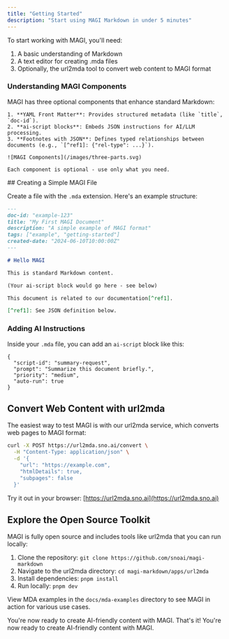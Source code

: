 ```yaml
---
title: "Getting Started"
description: "Start using MAGI Markdown in under 5 minutes"
---
```


To start working with MAGI, you'll need:

1. A basic understanding of Markdown
2. A text editor for creating .mda files
3. Optionally, the url2mda tool to convert web content to MAGI format
### Understanding MAGI Components
<AccordionGroup>
  <Accordion title="Understanding MAGI Components" icon="file-code">
    MAGI has three optional components that enhance standard Markdown:
    
    1. **YAML Front Matter**: Provides structured metadata (like `title`, `doc-id`).
    2. **ai-script blocks**: Embeds JSON instructions for AI/LLM processing.
    3. **Footnotes with JSON**: Defines typed relationships between documents (e.g., `[^ref1]: {"rel-type": ...}`).
    
    ![MAGI Components](/images/three-parts.svg)
    
    Each component is optional - use only what you need.
  </Accordion>
</AccordionGroup>
## Creating a Simple MAGI File

Create a file with the `.mda` extension. Here's an example structure:

```markdown
---
doc-id: "example-123"
title: "My First MAGI Document"
description: "A simple example of MAGI format"
tags: ["example", "getting-started"]
created-date: "2024-06-10T10:00:00Z"
---

# Hello MAGI

This is standard Markdown content.

(Your ai-script block would go here - see below)

This document is related to our documentation[^ref1].

[^ref1]: See JSON definition below.

```
### Adding AI Instructions

Inside your `.mda` file, you can add an `ai-script` block like this:

```ai-script
{
  "script-id": "summary-request",
  "prompt": "Summarize this document briefly.",
  "priority": "medium",
  "auto-run": true
}
```

## Convert Web Content with url2mda

The easiest way to test MAGI is with our url2mda service, which converts web pages to MAGI format:

```bash
curl -X POST https://url2mda.sno.ai/convert \
  -H "Content-Type: application/json" \
  -d '{
    "url": "https://example.com",
    "htmlDetails": true,
    "subpages": false
  }'
```

Try it out in your browser: [https://url2mda.sno.ai](https://url2mda.sno.ai)

## Explore the Open Source Toolkit

MAGI is fully open source and includes tools like url2mda that you can run locally:

1. Clone the repository: `git clone https://github.com/snoai/magi-markdown`
2. Navigate to the url2mda directory: `cd magi-markdown/apps/url2mda`
3. Install dependencies: `pnpm install`
4. Run locally: `pnpm dev`

View MDA examples in the `docs/mda-examples` directory to see MAGI in action for various use cases.

You're now ready to create AI-friendly content with MAGI.
That's it! You're now ready to create AI-friendly content with MAGI.